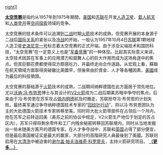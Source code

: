 [[image:Gemini_VI_Launch_-_GPN-2000-000612.jpg|right]]]]

'''[[太空竞赛|太空竞赛]]'''是指约从1957年到1975年期間，[[美国|美国]]和[[苏联|苏联]]在开发[[人造卫星|人造卫星]]、[[载人航天|载人航天]]和[[人类登月|人类登月]]等[[空间探索|空间探索]]领域的竞争。

太空竞赛的技术条件可以追溯到[[二战|二战]]时期[[火箭|火箭]]技术的成熟，但竞赛开展的本身源于二战后[[国际关系|国际关系]]的紧张以及[[冷战|冷战]]的开始，一般认为1957年10月4日[[苏联|苏联]]第1颗地球人造卫星[[史泼尼克一号|史泼尼克一号]]标志着太空竞赛的正式开端。由于涉及尖端技术和国防科技，“太空竞赛”在一定意义上也是“[[军备竞赛|军备竞赛]]”的一种体现。比起其实际意义来讲，太空技术因其在军事上的应用潜力和鼓舞人心的巨大作用而成为这场角逐中的焦点。但其巨额花费都使得双方颇感吃力，并最终走向合作道路。从宏观上看，蘇聯在航天領域方面取得突破雖比美國早，但後來由於資金、人才等各種因素，[[美國|美國]]成为最后的科技領頭。

太空竞赛的基础源于[[火箭|火箭]]技术的成熟，二战期间纳粹德国在此方面居于领先地位。尤以[[沃纳·冯·布劳恩|沃纳·冯·布劳恩]]博士与其设计的[[V2火箭|V2火箭]]成为二战后期美苏暗中争夺的焦点。后来由于冯·布劳恩在苏军攻占[[佩内明德|佩内明德]]前及时撤走，苏联抢夺冯·布劳恩的计划失败。最终美军通过争夺纳粹德国技术专家的“[[回纹针行动|回纹针行动]]”，将以冯·布劳恩团队为主的大批德国火箭技术专家转移至美。同时将大批火箭零部件在占领后一个月内，抢在苏军之前转运回美（美苏之前的协议中规定，V2火箭生产地位于划定的苏占区内）。苏军只得将剩余零件和工厂内残余秘密转移回苏联境内，同时从当地发掘出一些未随美方离开的德国专家。在人才争夺战中，苏联和[[英国|英国]]占得了部分便宜，但是最后美国被证实是最大的赢家，大部分的高階研究人員最後到了美國。苏联则启用在[[大清洗|大清洗]]中被迫害的[[谢尔盖·帕夫洛维奇·科罗廖夫|谢尔盖·帕夫洛维奇·科罗廖夫]]，主持火箭研究项目。
'''[[太空競賽|（更多...）]]'''